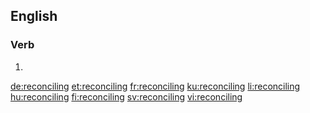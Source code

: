 ==English==

===Verb===
{{head|en|present participle}}

# {{present participle of|reconcile|lang=en|nocat=1}}

[[de:reconciling]]
[[et:reconciling]]
[[fr:reconciling]]
[[ku:reconciling]]
[[li:reconciling]]
[[hu:reconciling]]
[[fi:reconciling]]
[[sv:reconciling]]
[[vi:reconciling]]